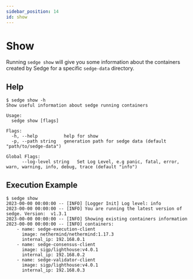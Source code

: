 ```yaml
---
sidebar_position: 14
id: show
---
```


# Show

Running `sedge show` will give you some information about the containers created by Sedge for a specific `sedge-data` directory.

## Help

```
$ sedge show -h
Show useful information about sedge running containers

Usage:
  sedge show [flags]

Flags:
  -h, --help          help for show
  -p, --path string   generation path for sedge data (default "path/to/sedge-data")

Global Flags:
      --log-level string   Set Log Level, e.g panic, fatal, error, warn, warning, info, debug, trace (default "info")
```

## Execution Example

```
$ sedge show
2023-00-00 00:00:00 -- [INFO] [Logger Init] Log level: info
2023-00-00 00:00:00 -- [INFO] You are running the latest version of sedge. Version:  v1.3.1
2023-00-00 00:00:00 -- [INFO] Showing existing containers information
2023-00-00 00:00:00 -- [INFO] containers:
    - name: sedge-execution-client
      image: nethermind/nethermind:1.17.3
      internal_ip: 192.168.0.1
    - name: sedge-consensus-client
      image: sigp/lighthouse:v4.0.1
      internal_ip: 192.168.0.2
    - name: sedge-validator-client
      image: sigp/lighthouse:v4.0.1
      internal_ip: 192.168.0.3
```